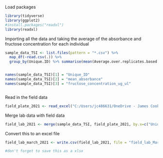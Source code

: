 
Load packages
```r
library(tidyverse)
library(ggplot2)
#install.packages("readxl")
library(readxl)

```

Importing all the data and taking the average of the absorbance and fructose concentration for each individual
```r

sample_data_TSI <- list.files(pattern = "*.csv") %>%
  map_df(~read.csv(.)) %>%
  group_by(Unique.ID) %>% summarise(mean(Average.over.replicates.based.on.Raw.Data..630.), mean(Fructose.concentration..ug.uL.))


names(sample_data_TSI)[1] = "Unique_ID"
names(sample_data_TSI)[2] = "mean_absorbance"
names(sample_data_TSI)[3] = "fructose_concentration_ug_ul"



```

Read in the field data
```r

field_plate_2021 <- read_excel("C:/Users/jc486631/OneDrive - James Cook University/Chapter 3 - sugar feeding/Analysis/Lab.Field.Analysis/data2021/TSI_sugar/Sugar_mosquito_collections_form_2020_Long format2.xlsx", sheet = "Sugar_mosquito_collections_form")

```

Merge lab data with field data
```r

field_lab_2021 <- merge(sample_data_TSI, field_plate_2021, by.x=c("Unique_ID"), by.y=c("Unique_ID"), all.x=T)

```

Convert this to an excel file
```r
field_lab_march_2021 <- write.csv(field_lab_2021, file = "field_lab_March2021.csv", row.names = F)

#don't forget to save this as a xlsx
```





